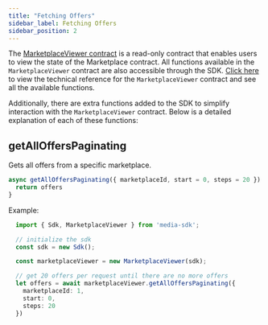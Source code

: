 ```yaml
---
title: "Fetching Offers"
sidebar_label: Fetching Offers
sidebar_position: 2
---
```


The [MarketplaceViewer contract](/smart-contracts/reference/periphery/marketplace-viewer) is a read-only contract that enables users to view the state of the Marketplace contract. All functions available in the `MarketplaceViewer` contract are also accessible through the SDK. [Click here](/smart-contracts/reference/periphery/marketplace-viewer) to view the technical reference for the `MarketplaceViewer` contract and see all the available functions.

Additionally, there are extra functions added to the SDK to simplify interaction with the `MarketplaceViewer` contract. Below is a detailed explanation of each of these functions:


## getAllOffersPaginating

Gets all offers from a specific marketplace.
```typescript
async getAllOffersPaginating({ marketplaceId, start = 0, steps = 20 }) {
  return offers
}
```
Example:
```typescript 
  import { Sdk, MarketplaceViewer } from 'media-sdk';

  // initialize the sdk
  const sdk = new Sdk();

  const marketplaceViewer = new MarketplaceViewer(sdk);

  // get 20 offers per request until there are no more offers
  let offers = await marketplaceViewer.getAllOffersPaginating({ 
    marketplaceId: 1, 
    start: 0, 
    steps: 20 
  })
``` 
